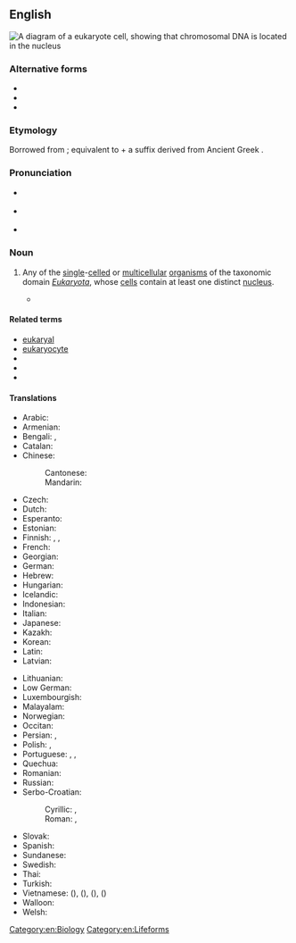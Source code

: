 ==English==
[[File:Eukaryote DNA-en.svg|right|thumb|A diagram of a eukaryote cell, showing that chromosomal DNA is located in the nucleus]]
{{wikipedia}}
{{wikiversity lecture}}

===Alternative forms===
* {{l|en|eucaryot}}
* {{l|en|eucaryote}}
* {{l|en|eukaryot}}

===Etymology===
Borrowed from {{bor|en|fr|eucaryote}}; equivalent to {{af|en|eu-|karyon}} + a suffix derived from Ancient Greek {{m|grc|-ώτης}}.

===Pronunciation===
* {{a|RP}} {{IPA|en|/juːˈkæɹi.əʊt/|/juˈkæɹi.ɒt/}}
* {{a|GA}} {{IPA|en|/juˈkæɹi.oʊt/|/juˈkæɹi.ət/}}
* {{hyphenation|en|eu|kary|ote}}

===Noun===
{{head|en|noun|plural|eukaryotes|or|eukarya}}

# {{lb|en|cytology}} Any of the [[single]]-[[celled]] or [[multicellular]] [[organism]]s of the taxonomic domain ''[[Eukaryota]]'', whose [[cell]]s contain at least one distinct [[nucleus]].
#* {{quote-journal|en|title=The concept of a bacterium|work=Archiv für Mikrobiologie|month=March|year=1962|volume=42|issue=1|page=17|passage=It is now clear that among organisms there are two different organizational patterns of cells, which Chatton (1937) called, with singuar prescience, the '''eucaryotic''' and procaryotic type.|author=Roger Stanier}}

====Related terms====
* [[eukaryal]]
* [[eukaryocyte]]
* {{l|en|eukaryon}}
* {{l|en|eukaryotic}}
* {{l|en|prokaryote}}

====Translations====
{{trans-top|any of the single-celled or multicellular organisms whose cells contain at least one distinct nucleus}}
* Arabic: {{t|ar|حقيقيات النوى}}
* Armenian: {{t+|hy|էուկարիոտ|sc=Armn}}
* Bengali: {{t|bn|সুকেন্দ্রিক}}, {{t|bn|ইউক্যারিওট}}
* Catalan: {{t+|ca|eucariota|m}}
* Chinese:
*: Cantonese: {{t|yue|真核生物|tr=zan1 hat6 sang1 mat6|sc=Hani}}
*: Mandarin: {{t+|cmn|真核生物|tr=zhēnhé shēngwù|sc=Hani}}
* Czech: {{t|cs|eukaryota}}
* Dutch: {{t+|nl|eukaryoten|p}}
* Esperanto: {{t|eo|eŭkariotoj|p}}
* Estonian: {{t+|et|eukarüoot|p}}
* Finnish: {{t+|fi|aitotumainen}}, {{t+|fi|aitotumallinen}}, {{t+|fi|eukaryootti}}
* French: {{t+|fr|eucaryote}}
* Georgian: {{t|ka|ეუკარიოტი|sc=Geor}}
* German: {{t+|de|Eukaryot|m}}
* Hebrew: {{t+|he|אֵיקָרְיוֹט|tr=eykaryót}}
* Hungarian: {{t+|hu|eukarióta}}
* Icelandic: {{t|is|heilkjörnungur|m}}
* Indonesian: {{t|id|eukaryota}}
* Italian: {{t|it|eucariota|m}}
* Japanese: {{t+|ja|真核生物|tr=しんかくせいぶつ, shinkaku seibutsu|sc=Jpan}}
* Kazakh: {{t|kk|эукариот}}
* Korean: {{t|ko|진핵생물(眞核生物)}}
* Latin: {{t|la|eukaryota|f}}
* Latvian: {{t|lv|eikariots}}
{{trans-mid}}
* Lithuanian: {{t|lt|eukariotas|m}}
* Low German: {{t|nds|eukaryota}}
* Luxembourgish: {{t|lb|eukaryoten|p}}
* Malayalam: {{t|ml|യൂക്കാരിയോട്ടുകൾ}}
* Norwegian: {{t|no|eukaryoter}}
* Occitan: {{t|oc|eukarya|f}}
* Persian: {{t|fa|هوهسته|tr=huhaste}}, {{t|fa|یوکاریوت}}
* Polish: {{t|pl|jądrowiec|m}}, {{t+|pl|eukariont|m}}
* Portuguese: {{t|pt|eucariota|m}}, {{t|pt|eucarioto|m}}, {{t+|pt|eucarionte|m}}
* Quechua: {{t|qu|kawsaykuq hukiyuq}}
* Romanian: {{t+|ro|eucariotă|f}}
* Russian: {{t|ru|эукарио́та|f}}
* Serbo-Croatian:
*: Cyrillic: {{t|sh|еукариоте|sc=Cyrl}}, {{t|sh|еукариот|sc=Cyrl}}
*: Roman: {{t|sh|eukariote}}, {{t|sh|eukarìōt|m}}
* Slovak: {{t|sk|evkariont}}
* Spanish: {{t+|es|eucarionte|f}}
* Sundanese: {{t|su|eukariot}}
* Swedish: {{t+|sv|eukaryot|c}}
* Thai: {{t|th|ยูแคริโอต|tr=yu-kraeyòht}}
* Turkish: {{t+|tr|ökaryot}}
* Vietnamese: {{t|vi|sinh vật nhân chuẩn}} ({{t|vi|[[生物]][[仁]][[純]]|sc=Hani}}), {{t|vi|sinh vật nhân thực}} ({{t|vi|[[生物]][[仁]][[實]]|sc=Hani}}), {{t|vi|sinh vật nhân điển hình}} ({{t|vi|[[生物]][[仁]][[典型]]|sc=Hani}}), {{t|vi|sinh vật có nhân chính thức}} ({{t|vi|[[生物]][[箇]][[仁]][[正式]]|sc=Hani}})
* Walloon: {{t|wa|eucariote}}
* Welsh: {{t|cy|ewcaryot}}
{{trans-bottom}}

[[Category:en:Biology]]
[[Category:en:Lifeforms]]
